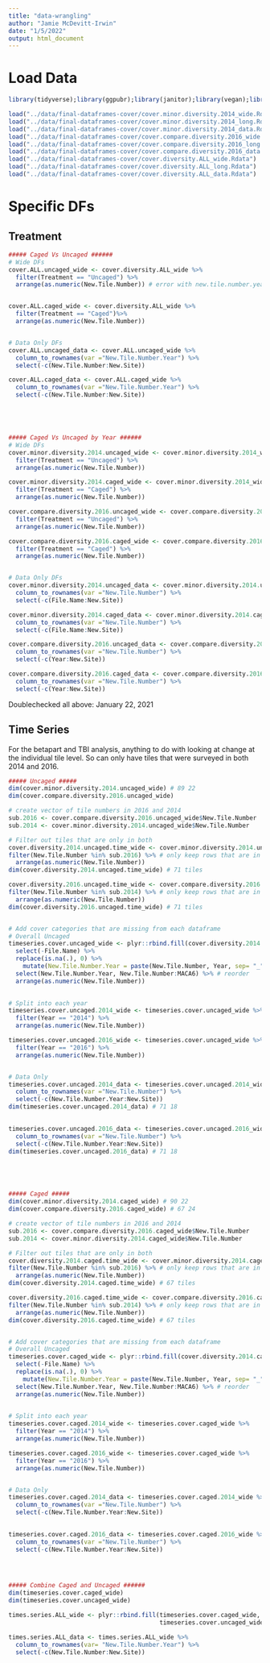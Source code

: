 ```yaml
---
title: "data-wrangling"
author: "Jamie McDevitt-Irwin"
date: "1/5/2022"
output: html_document
---
```



# Load Data
```r
library(tidyverse);library(ggpubr);library(janitor);library(vegan);library(plotrix);library(ggvegan)

load("../data/final-dataframes-cover/cover.minor.diversity.2014_wide.Rdata") 
load("../data/final-dataframes-cover/cover.minor.diversity.2014_long.Rdata") 
load("../data/final-dataframes-cover/cover.minor.diversity.2014_data.Rdata") 
load("../data/final-dataframes-cover/cover.compare.diversity.2016_wide.Rdata")
load("../data/final-dataframes-cover/cover.compare.diversity.2016_long.Rdata") 
load("../data/final-dataframes-cover/cover.compare.diversity.2016_data.Rdata") 
load("../data/final-dataframes-cover/cover.diversity.ALL_wide.Rdata") 
load("../data/final-dataframes-cover/cover.diversity.ALL_long.Rdata") 
load("../data/final-dataframes-cover/cover.diversity.ALL_data.Rdata") 
```


# Specific DFs
## Treatment
```r
##### Caged Vs Uncaged ######
# Wide DFs
cover.ALL.uncaged_wide <- cover.diversity.ALL_wide %>%
  filter(Treatment == "Uncaged") %>% 
  arrange(as.numeric(New.Tile.Number)) # error with new.tile.number.year


cover.ALL.caged_wide <- cover.diversity.ALL_wide %>%
  filter(Treatment == "Caged")%>% 
  arrange(as.numeric(New.Tile.Number)) 


# Data Only DFs
cover.ALL.uncaged_data <- cover.ALL.uncaged_wide %>%
  column_to_rownames(var ="New.Tile.Number.Year") %>% 
  select(-c(New.Tile.Number:New.Site))

cover.ALL.caged_data <- cover.ALL.caged_wide %>%
  column_to_rownames(var ="New.Tile.Number.Year") %>% 
  select(-c(New.Tile.Number:New.Site))





##### Caged Vs Uncaged by Year ######
# Wide DFs
cover.minor.diversity.2014.uncaged_wide <- cover.minor.diversity.2014_wide %>%
  filter(Treatment == "Uncaged") %>% 
  arrange(as.numeric(New.Tile.Number)) 

cover.minor.diversity.2014.caged_wide <- cover.minor.diversity.2014_wide %>%
  filter(Treatment == "Caged") %>% 
  arrange(as.numeric(New.Tile.Number)) 

cover.compare.diversity.2016.uncaged_wide <- cover.compare.diversity.2016_wide %>%
  filter(Treatment == "Uncaged") %>% 
  arrange(as.numeric(New.Tile.Number)) 

cover.compare.diversity.2016.caged_wide <- cover.compare.diversity.2016_wide %>%
  filter(Treatment == "Caged") %>% 
  arrange(as.numeric(New.Tile.Number)) 


# Data Only DFs
cover.minor.diversity.2014.uncaged_data <- cover.minor.diversity.2014.uncaged_wide %>%
  column_to_rownames(var ="New.Tile.Number") %>% 
  select(-c(File.Name:New.Site))

cover.minor.diversity.2014.caged_data <- cover.minor.diversity.2014.caged_wide %>%
  column_to_rownames(var ="New.Tile.Number") %>% 
  select(-c(File.Name:New.Site))

cover.compare.diversity.2016.uncaged_data <- cover.compare.diversity.2016.uncaged_wide %>%
  column_to_rownames(var ="New.Tile.Number") %>% 
  select(-c(Year:New.Site))

cover.compare.diversity.2016.caged_data <- cover.compare.diversity.2016.caged_wide %>%
  column_to_rownames(var ="New.Tile.Number") %>% 
  select(-c(Year:New.Site))
```
Doublechecked all above: January 22, 2021





## Time Series 
For the betapart and TBI analysis, anything to do with looking at change at the individual tile level. So can only have tiles that were surveyed in both 2014 and 2016.
```r
##### Uncaged #####
dim(cover.minor.diversity.2014.uncaged_wide) # 89 22
dim(cover.compare.diversity.2016.uncaged_wide)

# create vector of tile numbers in 2016 and 2014
sub.2016 <- cover.compare.diversity.2016.uncaged_wide$New.Tile.Number
sub.2014 <- cover.minor.diversity.2014.uncaged_wide$New.Tile.Number

# Filter out tiles that are only in both
cover.diversity.2014.uncaged.time_wide <- cover.minor.diversity.2014.uncaged_wide %>%
filter(New.Tile.Number %in% sub.2016) %>% # only keep rows that are in 2016 as well
  arrange(as.numeric(New.Tile.Number))
dim(cover.diversity.2014.uncaged.time_wide) # 71 tiles

cover.diversity.2016.uncaged.time_wide <- cover.compare.diversity.2016.uncaged_wide %>%
filter(New.Tile.Number %in% sub.2014) %>% # only keep rows that are in 2014 as well
  arrange(as.numeric(New.Tile.Number))
dim(cover.diversity.2016.uncaged.time_wide) # 71 tiles


# Add cover categories that are missing from each dataframe
# Overall Uncaged 
timeseries.cover.uncaged_wide <- plyr::rbind.fill(cover.diversity.2014.uncaged.time_wide, cover.diversity.2016.uncaged.time_wide) %>%
  select(-File.Name) %>%
  replace(is.na(.), 0) %>%
    mutate(New.Tile.Number.Year = paste(New.Tile.Number, Year, sep= "_")) %>%
  select(New.Tile.Number.Year, New.Tile.Number:MACA6) %>% # reorder
  arrange(as.numeric(New.Tile.Number))
  

# Split into each year 
timeseries.cover.uncaged.2014_wide <- timeseries.cover.uncaged_wide %>%
  filter(Year == "2014") %>%
  arrange(as.numeric(New.Tile.Number))

timeseries.cover.uncaged.2016_wide <- timeseries.cover.uncaged_wide %>%
  filter(Year == "2016") %>%
  arrange(as.numeric(New.Tile.Number))


# Data Only
timeseries.cover.uncaged.2014_data <- timeseries.cover.uncaged.2014_wide %>%
  column_to_rownames(var ="New.Tile.Number") %>%
  select(-c(New.Tile.Number.Year:New.Site))
dim(timeseries.cover.uncaged.2014_data) # 71 18
  

timeseries.cover.uncaged.2016_data <- timeseries.cover.uncaged.2016_wide %>%
  column_to_rownames(var ="New.Tile.Number") %>%
  select(-c(New.Tile.Number.Year:New.Site))
dim(timeseries.cover.uncaged.2016_data) # 71 18





##### Caged #####
dim(cover.minor.diversity.2014.caged_wide) # 90 22
dim(cover.compare.diversity.2016.caged_wide) # 67 24

# create vector of tile numbers in 2016 and 2014
sub.2016 <- cover.compare.diversity.2016.caged_wide$New.Tile.Number
sub.2014 <- cover.minor.diversity.2014.caged_wide$New.Tile.Number

# Filter out tiles that are only in both
cover.diversity.2014.caged.time_wide <- cover.minor.diversity.2014.caged_wide %>%
filter(New.Tile.Number %in% sub.2016) %>% # only keep rows that are in 2016 as well
  arrange(as.numeric(New.Tile.Number))
dim(cover.diversity.2014.caged.time_wide) # 67 tiles

cover.diversity.2016.caged.time_wide <- cover.compare.diversity.2016.caged_wide %>%
filter(New.Tile.Number %in% sub.2014) %>% # only keep rows that are in 2014 as well
  arrange(as.numeric(New.Tile.Number))
dim(cover.diversity.2016.caged.time_wide) # 67 tiles


# Add cover categories that are missing from each dataframe
# Overall Uncaged 
timeseries.cover.caged_wide <- plyr::rbind.fill(cover.diversity.2014.caged.time_wide, cover.diversity.2016.caged.time_wide) %>%
  select(-File.Name) %>%
  replace(is.na(.), 0) %>%
    mutate(New.Tile.Number.Year = paste(New.Tile.Number, Year, sep= "_")) %>%
  select(New.Tile.Number.Year, New.Tile.Number:MACA6) %>% # reorder
  arrange(as.numeric(New.Tile.Number))
  

# Split into each year 
timeseries.cover.caged.2014_wide <- timeseries.cover.caged_wide %>%
  filter(Year == "2014") %>%
  arrange(as.numeric(New.Tile.Number))

timeseries.cover.caged.2016_wide <- timeseries.cover.caged_wide %>%
  filter(Year == "2016") %>%
  arrange(as.numeric(New.Tile.Number))


# Data Only
timeseries.cover.caged.2014_data <- timeseries.cover.caged.2014_wide %>%
  column_to_rownames(var ="New.Tile.Number") %>%
  select(-c(New.Tile.Number.Year:New.Site))
  

timeseries.cover.caged.2016_data <- timeseries.cover.caged.2016_wide %>%
  column_to_rownames(var ="New.Tile.Number") %>%
  select(-c(New.Tile.Number.Year:New.Site))
  



##### Combine Caged and Uncaged ######
dim(timeseries.cover.caged_wide)
dim(timeseries.cover.uncaged_wide)

times.series.ALL_wide <- plyr::rbind.fill(timeseries.cover.caged_wide, 
                                          timeseries.cover.uncaged_wide)

times.series.ALL_data <- times.series.ALL_wide %>%
  column_to_rownames(var= "New.Tile.Number.Year") %>%
  select(-c(New.Tile.Number:New.Site))
```